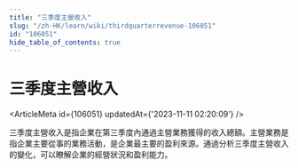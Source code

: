 ```yaml
---
title: "三季度主營收入"
slug: "/zh-HK/learn/wiki/thirdquarterrevenue-106051"
id: "106051"
hide_table_of_contents: true
---
```



# 三季度主營收入

<ArticleMeta id={106051} updatedAt={'2023-11-11 02:20:09'} />
<div className='border-solid border-b border-t-0 my-4 border-[var(--ifm-color-gray-300)]' />

三季度主營收入是指企業在第三季度內通過主營業務獲得的收入總額。主營業務是指企業主要從事的業務活動，是企業最主要的盈利來源。通過分析三季度主營收入的變化，可以瞭解企業的經營狀況和盈利能力。
